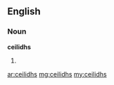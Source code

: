 ==English==
===Noun===
'''ceilidhs'''
# {{plural of|ceilidh}}

[[ar:ceilidhs]]
[[mg:ceilidhs]]
[[my:ceilidhs]]